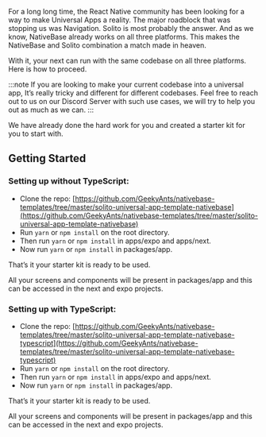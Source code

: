 For a long long time, the React Native community has been looking for a way to make Universal Apps a reality. The major roadblock that was stopping us was Navigation. Solito is most probably the answer. And as we know, NativeBase already works on all three platforms. This makes the NativeBase and Solito combination a match made in heaven.

With it, your next can run with the same codebase on all three platforms. Here is how to proceed.

:::note
If you are looking to make your current codebase into a universal app, It’s really tricky and different for different codebases. Feel free to reach out to us on our Discord Server with such use cases, we will try to help you out as much as we can.
:::

We have already done the hard work for you and created a starter kit for you to start with.

## Getting Started

### Setting up without TypeScript:

- Clone the repo: [https://github.com/GeekyAnts/nativebase-templates/tree/master/solito-universal-app-template-nativebase](https://github.com/GeekyAnts/nativebase-templates/tree/master/solito-universal-app-template-nativebase)
- Run `yarn` or `npm install` on the root directory.
- Then run `yarn` or `npm install` in apps/expo and apps/next.
- Now run `yarn` or `npm install` in packages/app.

That’s it your starter kit is ready to be used.

All your screens and components will be present in packages/app and this can be accessed in the next and expo projects.

### Setting up with TypeScript:

- Clone the repo: [https://github.com/GeekyAnts/nativebase-templates/tree/master/solito-universal-app-template-nativebase-typescript](https://github.com/GeekyAnts/nativebase-templates/tree/master/solito-universal-app-template-nativebase-typescript)
- Run `yarn` or `npm install` on the root directory.
- Then run `yarn` or `npm install` in apps/expo and apps/next.
- Now run `yarn` or `npm install` in packages/app.

That’s it your starter kit is ready to be used.

All your screens and components will be present in packages/app and this can be accessed in the next and expo projects.

